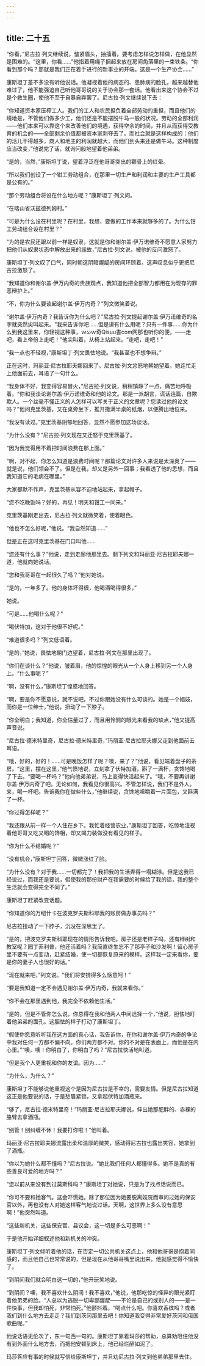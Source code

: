 ```yaml
---
---
---
```

title: 二十五
---



“你看，”尼古拉·列文继续说，皱紧眉头，抽搐着。要考虑怎样说怎样做，在他显然是困难的。“这里，你看……”他指着用绳子捆起来放在房间角落里的一束铁条。“你看到那个吗？那就是我们正在着手进行的新事业的开端。这是一个生产协会……”

康斯坦丁差不多没有听他说话。他凝视着他的病态的、患肺病的脸孔，越来越替他难过了，他不能强迫自己听他哥哥说的关于协会那一套话。他看出来这个协会不过是个救生圈，使他不至于自暴自弃罢了。尼古拉·列文继续说下去：

“你知道资本家压榨工人。我们的工人和农民担负着全部劳动的重担，而且他们的境地是，不管他们做多少工，他们还是不能摆脱牛马一般的状况。劳动的全部利润——他们本来可以靠这个来改善他们的境遇，获得空余的时间，并且从而获得受教育的机会的——全部剩余价值都被资本家剥夺去了。而社会就是这样构成的：他们的活儿干得越多，商人和地主的利润就越大，而他们到头来还是做牛马。这种制度应当改变，”他说完了话，就询问般地望着他弟弟。

“是的，当然，”康斯坦丁说，望着浮泛在他哥哥突出的颧骨上的红晕。

“所以我们创设了一个钳工劳动组合，在那里一切生产和利润和主要的生产工具都是公有的。”

“那个劳动组合将设在什么地方呢？”康斯坦丁·列文问。

“在喀山省沃兹德列姆村。”

“可是为什么设在村里呢？在村里，我想，要做的工作本来就够多的了。为什么钳工劳动组合设在村里？”

“为的是农民还跟以前一样是奴隶，这就是你和谢尔盖·伊万诺维奇不愿意人家努力把他们从奴隶状态中解放出来的缘故，”尼古拉·列文说，被他的反问激怒了。

康斯坦丁·列文叹了口气，同时朝这阴暗龌龊的房间环顾着。这声叹息似乎更把尼古拉激怒了。

“我知道你和谢尔盖·伊万内奇的贵族观点，我知道他把全部智力都用在为现存的罪恶辩护上。”

“不，你为什么要谈起谢尔盖·伊万内奇？”列文微笑着说。

“谢尔盖·伊万内奇？我告诉你为什么吧？”尼古拉·列文提起谢尔盖·伊万诺维奇的名字就突然尖叫起来。“我来告诉你吧……但是讲有什么用呢？只有一件事……你为什么到我这里来，你轻视这种事，ｗωｗ奇Qisuu書com网那也听你的便，——走吧，看上帝份上走吧！”他尖叫着，从椅上站起来。“走吧，走吧！”

“我一点也不轻视，”康斯坦丁·列文畏怯地说。“我甚至也不想争辩。”

正在这时，玛丽亚·尼古拉耶夫娜回来了。尼古拉·列文忿怒地朝她望着。她连忙走上他面前去，耳语了一句什么。

“我身体不好，我变得容易冒火，”尼古拉·列文说，稍稍镇静了一点，痛苦地呼吸着。“你和我谈论谢尔盖·伊万诺维奇和他的论文。那是一派胡言，谎话连篇，自欺欺人。一个丝毫不懂正义的人怎样可以写关于正义的文章呢？您读过他的论文吗？”他问克里茨基，又在桌旁坐下，推开撒满半桌的纸烟，以便腾出地位来。

“我没有读过。”克里茨基阴郁地回答，显然不愿参加这场谈话。

“为什么没有？”尼古拉·列文现在又迁怒于克里茨基了。

“因为我觉得用不着把时间浪费在那上面。”

“啊，对不起，你怎么知道是浪费时间呢？那篇论文对许多人来说是太深奥了——就是说，他们领会不了。但是在我，却又是另外一回事；我看透了他的思想，而且我知道它的毛病在哪里。”

大家都默不作声，克里茨基从容不迫地站起来，拿起帽子。

“您不吃晚饭吗？好的，再见！明天和钳工一同来。”

克里茨基刚走出去，尼古拉·列文就微笑着，使着眼色。

“他也不怎么好呢，”他说。“我自然知道……”

但是正在这时克里茨基在门口叫他……

“您还有什么事？”他说，走到走廊他那里去。剩下列文和玛丽亚·尼古拉耶夫娜一道，他就向她说话。

“您和我哥哥在一起很久了吗？”他对她说。

“是的，一年多了。他的身体坏得很，他喝酒喝得很多，”

她说。

“可是……他喝什么呢？”

“喝伏特加，这对于他很不好呢。”

“难道很多吗？”列文低语着。

“是的，”她说，畏怯地朝门边望着，尼古拉·列文在那里出现了。

“你们在谈什么？”他说，皱着眉，他的惊惶的眼光从一个人身上移到另一个人身上。“什么事呢？”

“啊，没有什么，”康斯坦丁惶惑地回答。

“啊，要是你不愿意说，就不说吧。不过你跟她没有什么可谈的。她是一个娼妓，而你是一位绅士，”他说，扭动了一下脖子。

“你全明白；我知道，你全估量过了，而且用怜悯的眼光来看我的缺点，”他又提高声音说。

“尼古拉·德米特里奇，尼古拉·德米特里奇，”玛丽亚·尼古拉耶夫娜又走到他面前去耳语。

“哦，好的，好的！……可是晚饭怎样了呢？噢，来了？”他说，看见端着盘子的茶房。“这里，摆在这里，”他气愤地说，立刻拿了伏特加酒，斟了一满杯，贪馋地喝了下去。“要喝一杯吗？”他向他弟弟说，马上变得快活起来了。“哦，不要再讲谢尔盖·伊万内奇了吧。无论如何，我看见你很高兴。不管怎样说，我们不是外人。来，喝一杯吧。告诉我你在做些什么，”他继续说，贪馋地咀嚼着一片面包，又斟满了一杯。

“你过得怎样呢？”

“我还跟从前一样一个人住在乡下。我忙着经营农业，”康斯坦丁回答，吃惊地注视着他哥哥又吃又喝的馋相，却又竭力装做没有看见的样子。

“你为什么不结婚呢？”

“没有机会，”康斯坦丁回答，微微涨红了脸。

“为什么没有？对于我……一切都完了！我把我的生活弄得一塌糊涂。但是这我已经说过，而我还是要说，假使我的那份财产在我需要的时候给了我的话，我的整个生活就会变得完全不同了。”

康斯坦丁赶紧改变话题。

“你知道你的万纽什卡在波克罗夫斯科耶我的账房做办事员吗？”

尼古拉扭动了一下脖子，沉没在深思里了。

“是的，把波克罗夫斯科耶现在的情形告诉我吧。房子还是老样子吗，还有桦树和教室呢？园丁菲利普，他还活着吗？我简直终生忘不了那亭子和沙发啊！留心房子里不要有一点变动，赶紧结婚，使一切都恢复原来的模样。这样我一定来看你，要是你的妻子人也很好的话。”

“现在就来吧，”列文说。“我们将安排得多么惬意呵！”

“要是我知道一定不会遇见谢尔盖·伊万内奇，我就来看你。”

“你不会在那里遇到他，我完全不依赖他生活。”

“是的，但是不管你怎么说，你总得在我和他两人中间选择一个，”他说，胆怯地盯着他弟弟的面孔。这胆怯的样子打动了康斯坦丁。

“假使你愿意听听我在这方面的真心话，我告诉你，在你和谢尔盖·伊万内奇的争论中我对任何一方都不偏不向。你们两方都不对。你的不对是在表面上，而他是在内心里。”“噢，噢！你明白了，你明白了吗？”尼古拉快活地叫道。

“但是我个人更重视和你的友谊。因为……”

“为什么，为什么？”

康斯坦丁不能够说他重视这个是因为尼古拉是不幸的，需要友情。但是尼古拉知道这正是他要说的话，于是愁眉紧锁，又拿起伏特加酒瓶来。

“够了，尼古拉·德米特里奇！”玛丽亚·尼古拉耶夫娜说，伸出她那肥胖的、赤裸的胳臂去拿酒瓶。

“别管！别纠缠不休！我要打你啦！”他叫着。

玛丽亚·尼古拉耶夫娜流露出柔和温厚的微笑，感动得尼古拉也露出笑容，她拿到了酒瓶。

“你以为她什么都不懂吗？”尼古拉说。“她比我们任何人都懂得多。她不是真的有些善良可爱的地方吗？”

“您以前从来没有到过莫斯科吗？”康斯坦丁对她说，只是为了找点话说而已。

“你可不要和她客气。这会吓慌她。除了那位因为她要脱离妓院而审问过她的保安官以外，再也没有人对她这样客气地说过话。天啊，这世界上多么没有意思啊！”他突然叫道。

“这些新机关，这些保安官、县议会，这一切是多么可恶啊！”

于是他开始详细叙述他和新机关的冲突。

康斯坦丁·列文倾听着他的话，在否定一切公共机关这点上，他和他哥哥是抱着同感的，而且他自己也常常说的，但是现在从他哥哥嘴里说出来，他就感觉得不愉快了。

“到阴间我们就会明白这一切的，”他开玩笑地说。

“到阴间？噢，我不喜欢什么阴间！我不喜欢，”他说，他那吃惊的怪异的眼光紧盯着他弟弟的脸。“人总以为逃脱一切卑鄙龌龊——不论是自己的或别人的——是一件快事，但我却怕死，非常怕死。”他颤抖着。“喝点什么吧。你喜欢香槟吗？或者我们到什么地方去走走？我们到茨冈那里去吧！你知道我变得非常爱好茨冈和俄国歌曲呢。”

他说话语无伦次了，东一句西一句的。康斯坦丁靠着玛莎的帮助，总算劝阻住他没有到外面什么地方去，而把他安顿到床上，他已经烂醉如泥了。

玛莎答应有事的时候就写信给康斯坦丁，并且劝尼古拉·列文到他弟弟那里去住。